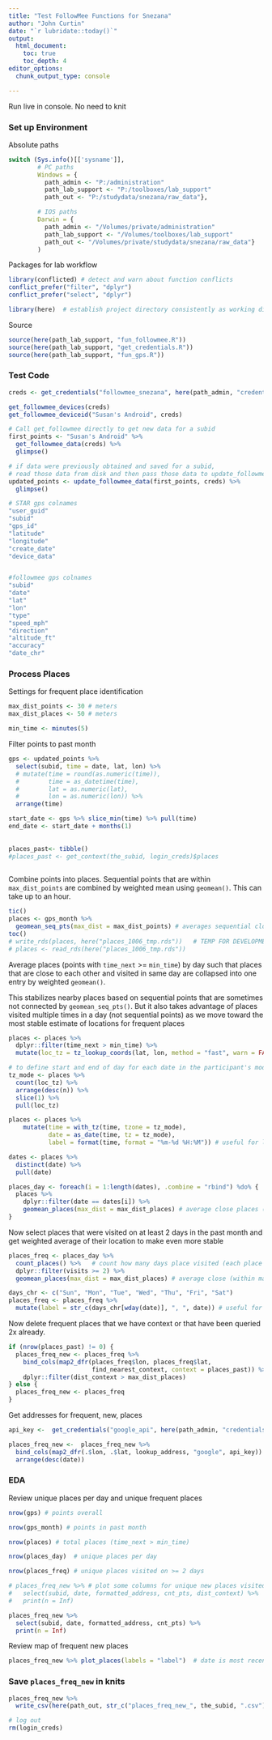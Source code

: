 ```yaml
---
title: "Test FollowMee Functions for Snezana"
author: "John Curtin"
date: "`r lubridate::today()`"
output: 
  html_document:
    toc: true 
    toc_depth: 4
editor_options: 
  chunk_output_type: console

---
```


Run live in console.  No need to knit


### Set up Environment

Absolute paths
```r

switch (Sys.info()[['sysname']],
        # PC paths
        Windows = {
          path_admin <- "P:/administration"
          path_lab_support <- "P:/toolboxes/lab_support"
          path_out <- "P:/studydata/snezana/raw_data"},                       #are we going to be saving these CSV this way?

        # IOS paths
        Darwin = {
          path_admin <- "/Volumes/private/administration"
          path_lab_support <- "/Volumes/toolboxes/lab_support"
          path_out <- "/Volumes/private/studydata/snezana/raw_data"}
        )
```

Packages for lab workflow 
```r

library(conflicted) # detect and warn about function conflicts
conflict_prefer("filter", "dplyr")
conflict_prefer("select", "dplyr")

library(here)  # establish project directory consistently as working directory
```

Source
```r
source(here(path_lab_support, "fun_followmee.R"))
source(here(path_lab_support, "get_credentials.R"))
source(here(path_lab_support, "fun_gps.R"))
```


### Test Code

```r
creds <- get_credentials("followmee_snezana", here(path_admin, "credentials.csv"))

get_followmee_devices(creds)
get_followmee_deviceid("Susan's Android", creds)

# Call get_followmee directly to get new data for a subid
first_points <- "Susan's Android" %>% 
  get_followmee_data(creds) %>%
  glimpse()

# if data were previously obtained and saved for a subid, 
# read those data from disk and then pass those data to update_followmee_data()
updated_points <- update_followmee_data(first_points, creds) %>% 
  glimpse()
```


```r

# STAR gps colnames
"user_guid"
"subid"
"gps_id"
"latitude"
"longitude"
"create_date"
"device_data"


#followmee gps colnames
"subid"
"date"
"lat"
"lon"
"type"
"speed_mph"
"direction"
"altitude_ft"
"accuracy"
"date_chr"  
```



### Process Places

Settings for frequent place identification
```r
max_dist_points <- 30 # meters
max_dist_places <- 50 # meters

min_time <- minutes(5) 
```


Filter points to past month        
```r

gps <- updated_points %>% 
  select(subid, time = date, lat, lon) %>% 
  # mutate(time = round(as.numeric(time)),                              #ALREADY FORMATTED CORRECTLY UNNEEDED
  #        time = as_datetime(time),
  #        lat = as.numeric(lat),
  #        lon = as.numeric(lon)) %>% 
  arrange(time)

start_date <- gps %>% slice_min(time) %>% pull(time)
end_date <- start_date + months(1)
  
                                                                         #this relied on fun_star and survey results; will need to modify for Snezana
places_past<- tibble()
#places_past <- get_context(the_subid, login_creds)$places  
  
```


Combine points into places.  Sequential points that are within `max_dist_points` 
are combined by weighted mean using `geomean()`.  This can take up to an hour.

```r
tic()
places <- gps_month %>%
  geomean_seq_pts(max_dist = max_dist_points) # averages sequential close points
toc()
# write_rds(places, here("places_1006_tmp.rds"))   # TEMP FOR DEVELOPMENT
# places <- read_rds(here("places_1006_tmp.rds"))
```

Average places (points with `time_next` >= `min_time`) by day such that places that 
are close to each other and visited in same day are collapsed into one entry by 
weighted `geomean()`.  

This stabilizes nearby places based on sequential points that are sometimes not connected
by `geomean_seq_pts()`.  But it also takes advantage of places visited multiple times
in a day (not sequential points) as we move toward the most stable estimate of 
locations for frequent places
```r
places <- places %>%
  dplyr::filter(time_next > min_time) %>% 
  mutate(loc_tz = tz_lookup_coords(lat, lon, method = "fast", warn = FALSE))

# to define start and end of day for each date in the participant's modal tz
tz_mode <- places %>% 
  count(loc_tz) %>% 
  arrange(desc(n)) %>% 
  slice(1) %>% 
  pull(loc_tz)

places <- places %>% 
    mutate(time = with_tz(time, tzone = tz_mode),
           date = as_date(time, tz = tz_mode),
           label = format(time, format = "%m-%d %H:%M")) # useful for labels with plot_places()

dates <- places %>% 
  distinct(date) %>% 
  pull(date)

places_day <- foreach(i = 1:length(dates), .combine = "rbind") %do% {
  places %>% 
    dplyr::filter(date == dates[i]) %>% 
    geomean_places(max_dist = max_dist_places) # average close places (within max_dist_places) within each day
}
```

Now select places that were visited on at least 2 days in the past month and
get weighted average of their location to make even more stable
```r
places_freq <- places_day %>% 
  count_places() %>%   # count how many days place visited (each place present only once per day)
  dplyr::filter(visits >= 2) %>% 
  geomean_places(max_dist = max_dist_places) # average close (within max_dist_places) frequent (>=2) places

days_chr <- c("Sun", "Mon", "Tue", "Wed", "Thu", "Fri", "Sat")
places_freq <- places_freq %>% 
  mutate(label = str_c(days_chr[wday(date)], ", ", date)) # useful for labels with plot_places()
```

Now delete frequent places that we have context or that have been queried
2x already.
```r
if (nrow(places_past) != 0) {
  places_freq_new <- places_freq %>% 
    bind_cols(map2_dfr(places_freq$lon, places_freq$lat, 
                       find_nearest_context, context = places_past)) %>% 
    dplyr::filter(dist_context > max_dist_places)
} else {
  places_freq_new <- places_freq 
}
```

Get addresses for frequent, new, places
```r
api_key <-  get_credentials("google_api", here(path_admin, "credentials.csv"))$key

places_freq_new <-  places_freq_new %>% 
  bind_cols(map2_dfr(.$lon, .$lat, lookup_address, "google", api_key)) %>% 
  arrange(desc(date))
```


### EDA

Review unique places per day and unique frequent places
```r
nrow(gps) # points overall

nrow(gps_month) # points in past month

nrow(places) # total places (time_next > min_time)

nrow(places_day)  # unique places per day 

nrow(places_freq) # unique places visited on >= 2 days

# places_freq_new %>% # plot some columns for unique new places visited on >= 2 days
#   select(subid, date, formatted_address, cnt_pts, dist_context) %>%                       #JOHN failing on dist_context since we have no context
#   print(n = Inf)

places_freq_new %>% 
  select(subid, date, formatted_address, cnt_pts) %>%   
  print(n = Inf)

```


Review map of frequent new places
```r
places_freq_new %>% plot_places(labels = "label")  # date is most recent date visited
```


### Save `places_freq_new` in knits

```r
places_freq_new %>% 
  write_csv(here(path_out, str_c("places_freq_new_", the_subid, ".csv")))

# log out
rm(login_creds)
```
